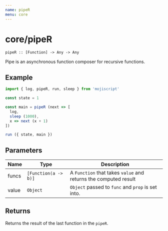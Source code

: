 ```yaml
---
name: pipeR
menu: core
---
```


# core/pipeR

`pipeR :: [Function] -> Any -> Any`

Pipe is an asynchronous function composer for recursive functions.

## Example

```javascript
import { log, pipeR, run, sleep } from 'mojiscript'

const state = 1

const main = pipeR (next => [
  log,
  sleep (1000),
  x => next (x + 1)
])

run ({ state, main })
```

## Parameters

| Name | Type | Description |
| ---- | ---- | ----------- |
| funcs | `[Function(a -> b)]`  | A `Function` that takes `value` and returns the computed result |
| value | `Object` | `Object` passed to `func` and `prop` is set into. |

## Returns

Returns the result of the last function in the `pipeR`.
